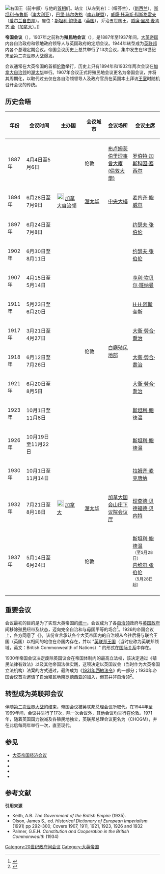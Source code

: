 {{about|大英帝国会议|大日本帝国会议|御前会议}}

[[File:ImperialConference.jpg|右]]国王（前中部）与他的[[首相|首相]]们。站立（从左到右）：{{en-link|瓦尔特·斯坦利·门罗|Walter Stanley Monroe}}（纽芬兰），{{en-link|约瑟夫·戈登·考特斯|Gordon Coates}}（[[新西兰总理|新西兰]]），[[斯坦利·布鲁斯|斯坦利·布鲁斯]]（[[澳大利亞總理|澳大利亚]]），[[巴里·赫尔佐格|巴里·赫尔佐格]]（[[南非总理|南非联盟]]），[[威廉·托马斯·科斯格雷夫|威廉·托马斯·科斯格雷夫]]（[[爱尔兰自由邦总督|爱尔兰自由邦]]）。座位：[[斯坦利·鲍德温|斯坦利·鲍德温]]（[[英国首相|英国]]），乔治五世国王，[[威廉·莱昂·麦肯齐·金|威廉·里昂·麦肯齐·金]]（[[加拿大總理|加拿大]]）。]]

'''帝国会议'''（{{lang-en|Imperial Conferences}}），1907年之前称为'''殖民地会议'''（{{lang-en|Colonial Conferences}}），是1887年至1937年间，[[大英帝国|大英帝国]]内各自治政府和领地政府领导人与英国政府的定期会议。1944年转型成为[[英联邦|英联邦]]内各个总理定期会议。帝国会议历史上总共举行了13次会议，集中发生在18世纪末至第二次世界大战爆发。

会议通常在大英帝国的首都[[伦敦|伦敦]]举行，历史上只有1894年和1932年两次会议在[[加拿大自治领|加拿大自治领]]的[[渥太华|渥太华]]举行。1907年会议正式将殖民地会议更名为帝国会议，并将其周期化，以取代过去仅在各自治领领导人及政府官员在英国本土拜访[[英国王室|王室]]时随机召开会议的传统。

== 历史会晤 ==
{| class="wikitable"
! width="50px" | 年份
! width="175px" | 会议时间 
! width="150px" | 主办国 
! width="125px" | 会议城市 
! width="125px" | 会议场所 
! width="150px" | 会议主席 
|-
! 1887年 
| 4月4日至5月6日 
|{{Flag|United Kingdom}}  
| 伦敦 
| [[布卢姆茨伯里|布卢姆茨伯里]][[理事會大廈_(倫敦大學)|理事會大廈 (倫敦大學)]] 
| [[第三代索爾斯伯利侯爵羅伯特·蓋斯科因-塞西爾|罗伯特·加斯科因·塞西尔]] 
|-
! 1894年 
| 6月28日至7月9日 
|[[File:1946_Canadian_flag_proposal.svg|22px]] [[加拿大自治领|加拿大自治领]]
| [[渥太華|渥太华]] 
| [[中央大樓|中央大樓]] 
| [[麦肯齐·鲍威尔|麦肯齐·鲍威尔]] 
|-
! 1897年 
| 6月24日至7月8日 
| rowspan="10" |{{Flag|United Kingdom}}  
| rowspan="10" | 伦敦 
| rowspan="10" |[[白廳|白廳]][[殖民地部|殖民地部]] 
| [[约瑟夫·张伯伦|约瑟夫·张伯伦]] 
|-
! 1902年 
| 6月30日至8月11日  
| [[约瑟夫·张伯伦|约瑟夫·张伯伦]] 
|-
! 1907年 
| 4月15日至5月14日  
| [[亨利·甘貝爾-班納曼|亨利·坎贝尔·班纳曼]] 
|-
! 1911年 
| 5月23日至6月20日  
| [[H·H·阿斯奎斯|H·H·阿斯奎斯]] 
|-
! 1917年 
| 3月21日至4月27日  
| [[大衛·勞合·喬治|大衛·勞合·喬治]] 
|-
! 1918年 
| 6月12日至7月26日  
| [[大衛·勞合·喬治|大衛·勞合·喬治]] 
|-
! 1921年 
| 6月20日至8月5日  
| [[大衛·勞合·喬治|大衛·勞合·喬治]] 
|-
! 1923年 
| 10月1日至11月8日  
| [[斯坦利·鲍德温|斯坦利·鲍德温]] 
|-
! 1926年 
| 10月19日至11月22日  
| [[斯坦利·鲍德温|斯坦利·鲍德温]] 
|-
! 1930年 
| 10月1日至11月14日  
| [[拉姆齊·麥克唐納|拉姆齐·麦克唐纳]] 
|-
! 1932年 
| 7月21日至8月18日 
|[[File:1946_Canadian_flag_proposal.svg|22px]] [[加拿大|加拿大]]
| [[渥太華|渥太华]] 
| [[國會山莊_(加拿大)|加拿大国会山庄]][[加拿大下議院|下议院会议厅]] 
| [[理查德·贝德福德·贝内特|理查德·贝德福德·贝内特]] 
|-
! 1937年 
| 5月14日至6月24日 
|{{Flag|United Kingdom}}  
| 伦敦 
|
| [[斯坦利·鲍德温|斯坦利·鲍德温]] <br /><small>（至5月28日）</small> <br />[[内维尔·张伯伦|内维尔·张伯伦]] <br /><small>（5月28日起）</small> 
|-
|}

== 重要会议 ==
会议最初的目的是为了实现大英帝国的[[帝國聯邦|统一]]，会议成为了各[[自治領|自治领]]政府与[[英國政府|英国政府]]间移除[[殖民地|殖民]]纽带及状态，迈向完全自治和与[[母國|母国]]平等的场合<ref name="Seminars for Statesmen">{{cite journal|title=Seminars for statesmen': the evolution of the Commonwealth summit|url=|last=Mole|first=Stuart|date=September 2004|journal=[[The_Round_Table_Journal|The Round Table]]|issue=376|doi=10.1080/0035853042000289128|volume=93|pages=533–546}}</ref>。1926的帝国会议上，各方同意了《{{tsl|en|Balfour Declaration of 1926|1926年貝爾福宣言}}》，该份宣言承认各个大英帝国内的自治领从今往后将与联合王国（英国）以相同的地位在帝国内存在，并以 "[[英聯邦王國|英联邦王国]]（当时应称为英联邦领域，英文：British Commonwealth of Nations）" 的形式在[[國際關係學|国际关系]]中存在。

1930年帝国会议决定废除英国议会在帝国体制内的最高立法权，该决定通过《殖民法律有效法》以及其他帝国法律实践，这项决定以英国议会（当时作为大英帝国立法机构）法案的方式通过，最终成为《[[1931年西敏法令|1931年西敏法令]]》的一部分；1930年帝国会议首次邀请了自治殖民地[[南羅德西亞|南罗德西亚]]的加入，但其并非自治领<ref>{{cite journal|title=The Lessons of Zimbabwe-Rhodesia|authorlink=Morrice James, Baron St Brides|date=April 1980|journal=[[International_Security|International Security]]|issue=4|doi=10.2307/2626673|volume=4|pages=177–84|jstor=2626673}}</ref>。

== 转型成为英联邦会议 ==
伴随[[第二次世界大战|第二次世界大战]]的结束，帝国会议被英联邦总理会议所取代。在1944年至1969年间，会议共举行了17次，除一次会议外，其他会议均举行在伦敦。1971年，随着英国国力锐减及各殖民地独立，英联邦总理会议更名为{{tsl|en|Commonwealth Heads of Government Meeting|英聯邦政府首腦會議}}（CHOGM），并在此后每两年举行一次，直至现代。

== 参见 ==

* [[大英帝国经济会议|大英帝国经济会议]]
* {{link-en|英联邦政府首脑会议|Commonwealth Heads of Government Meeting}}
* {{link-en|第一次殖民地会议|First Colonial Conference}}
* {{link-en|大英帝国历史|Historiography of the British Empire}}
* {{link-en|帝国战时内阁|Imperial War Cabinet}}

== 参考文献 ==
'''引用'''{{Reflist}}'''来源'''
* Keith, A.B. ''The Government of the British Empire'' (1935).
* Olson, James S., ed. ''Historical Dictionary of European Imperialism'' (1991) pp 292–300; Covers 1907, 1911, 1921, 1923, 1926 and 1932
* Palmer, G.E.H. ''Constitution and Cooperation in the British Commonwealth'' (1934)

{{大英國協政府首腦會議}}
{{Authority control}}

[[Category:20世纪政府间会议|Category:20世纪政府间会议]]
[[Category:大英帝国|Category:大英帝国]]